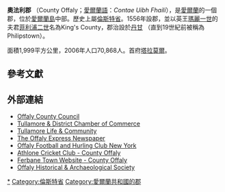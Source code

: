 {{Link style|time=2015-12-11T09:51:18+00:00}}
{{Infobox settlement
|name                   = 奧法利郡
|other_name             = <small>''Contae Uíbh Fhailí''</small>
|image_shield           = Offaly_crest.svg
|motto                  = ''Esto Fidelis''{{spaces|2}}<small>([[拉丁语|拉丁语]])</small><br/>"Be Faithful"
|image_map              = Island_of_Ireland_location_map_Offaly.svg
|area_total_km2         = 2000
|area_rank              = [[:en:List_of_Irish_counties_by_area|18th]]
|seat_type              = [[郡治|郡治]]
|seat                   = [[Tullamore|Tullamore]]
|blank_name_sec1        = {{tsl|en|Vehicle registration plates of Ireland|愛爾蘭車輛牌照|車輛牌照}}
|blank_info_sec1        = OY
|population_total       = 76687
|population_rank        = [[:en:List_of_Irish_counties_by_population|23rd]]
|population_as_of       = 2011
|population_footnotes   = <ref>{{cite web |url=http://census.cso.ie/sapmap2011/Results.aspx?Geog_Type=CTY&Geog_Code=12&CTY=12 |title=County Offaly |publisher=[[Central_Statistics_Office|Central Statistics Office]] |year=2011 |access-date=2012-09-30 |archive-date=2016-03-04 |archive-url=https://web.archive.org/web/20160304035824/http://census.cso.ie/sapmap2011/Results.aspx?Geog_Type=CTY&Geog_Code=12&CTY=12 |dead-url=no }}</ref>
|subdivision_type3      = 下議院
|subdivision_name3      = [[:en:Laois-Offaly_(Dáil_Éireann_constituency)|萊伊什 - 奧法利]]
|subdivision_type4      = 歐盟議會
|subdivision_name4      = [[:en:East_(European_Parliament_constituency)|東]]
|subdivision_type       = [[主權國家|國家]]
|subdivision_name       = [[愛爾蘭共和國|愛爾蘭]]
|subdivision_type1      = [[愛爾蘭省份|省份]]
|subdivision_name1      = [[倫斯特省|倫斯特]]
|government_type        = [[:en:Offaly_County_Council|郡議會]]
|website                = {{URL|www.offaly.ie}}
}}
'''奧法利郡''' （County Offaly；[[愛爾蘭語|愛爾蘭語]]：''Contae Uíbh Fhailí''），是[[愛爾蘭共和國|愛爾蘭]]的一個郡，位於[[愛爾蘭島|愛爾蘭島]]中部。歷史上屬[[倫斯特省|倫斯特省]]。1556年設郡，並以英王[[瑪麗一世|瑪麗一世]]的夫君[[菲利浦二世|菲利浦二世]]名為King's County，郡治設於[[丹甘|丹甘]] （直到19世紀前被稱為Philipstown）。 

面積1,999平方公里，2006年人口70,868人。首府[[塔拉莫爾|塔拉莫爾]]。

==參考文獻==
{{Reflist}}

==外部連結==
{{Commonscat|County Offaly|奧法利郡}}
*[http://www.offaly.ie/ Offaly County Council] {{Wayback|url=http://www.offaly.ie/ |date=20070301053233 }}
*[https://web.archive.org/web/20170329230847/https://www.tullamorechamber.com/ Tullamore & District Chamber of Commerce]
*[https://web.archive.org/web/20170425232834/http://tullamorelife.net/ Tullamore Life & Community]
*[http://www.offalyexpress.ie The Offaly Express Newspaper] {{Wayback|url=http://www.offalyexpress.ie/ |date=20210208065338 }}
*[http://www.offalyny.com/index.html Offaly Football and Hurling Club New York]{{dead link|date=2017年12月 |bot=InternetArchiveBot |fix-attempted=yes }}
*[https://web.archive.org/web/20120514145421/http://www.athlonecricketclub.ie/ Athlone Cricket Club - County Offaly]
*[https://web.archive.org/web/20090303050737/http://ferbane.tv/ Ferbane Town Website - County Offaly]
*[http://www.offalyhistory.com Offaly Historical & Archaeological Society] {{Wayback|url=http://www.offalyhistory.com/ |date=20210309134815 }}

{{Coord|53|15|N|7|30|W|region:IE_type:adm1st_source:GNS-enwiki|display=title}}

{{愛爾蘭行政區劃}}
{{DEFAULTSORT:Offaly}}
[[Category:奧法利郡|*]]
[[Category:倫斯特省|Category:倫斯特省]]
[[Category:愛爾蘭共和國的郡|Category:愛爾蘭共和國的郡]]